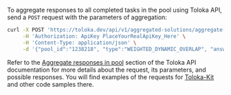 To aggregate responses to all completed tasks in the pool using Toloka API, send a `POST` request with the parameters of aggregation:

```bash
curl -X POST 'https://toloka.dev/api/v1/aggregated-solutions/aggregate-by-pool' \
     -H 'Authorization: ApiKey PlaceYourRealApiKey_Here' \
     -H 'Content-Type: application/json' \
     -d '{"pool_id":"1238218", "type":"WEIGHTED_DYNAMIC_OVERLAP", "answer_weight_skill_id":"91dbfd8f1bc3310fbbbd09f64b8ab6e5", "fields":[{"name":"result"}]}'
```

<Note mode="tip" title="Visit Toloka API reference">

Refer to the [Aggregate responses in pool](https://toloka.ai/docs/api/api-reference/#post-/aggregated-solutions/aggregate-by-pool) section of the Toloka API documentation for more details about the request, its parameters, and possible responses. You will find examples of the requests for [Toloka-Kit](/docs/toloka-kit/) and other code samples there.

</Note>